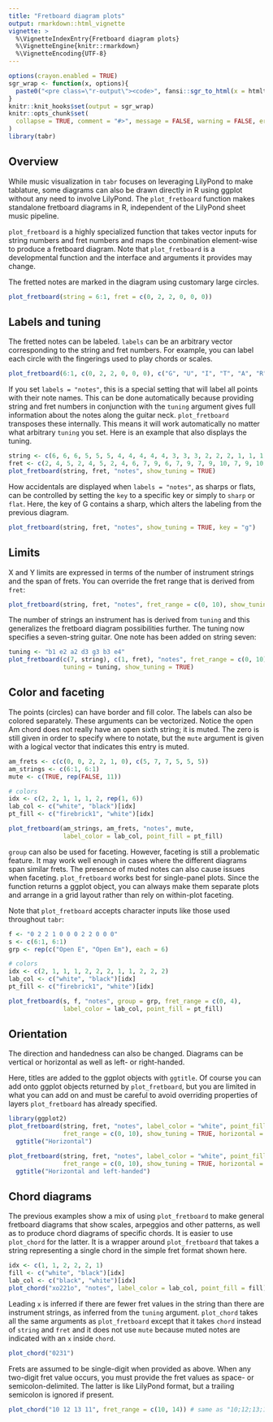 ```yaml
---
title: "Fretboard diagram plots"
output: rmarkdown::html_vignette
vignette: >
  %\VignetteIndexEntry{Fretboard diagram plots}
  %\VignetteEngine{knitr::rmarkdown}
  %\VignetteEncoding{UTF-8}
---
```


```r
options(crayon.enabled = TRUE)
sgr_wrap <- function(x, options){
  paste0("<pre class=\"r-output\"><code>", fansi::sgr_to_html(x = htmltools::htmlEscape(x)), "</code></pre>")
}
knitr::knit_hooks$set(output = sgr_wrap)
knitr::opts_chunk$set(
  collapse = TRUE, comment = "#>", message = FALSE, warning = FALSE, error = FALSE, tidy = FALSE, out.width = "100%"
)
library(tabr)
```


## Overview

While music visualization in `tabr` focuses on leveraging LilyPond to make tablature, some diagrams can also be drawn directly in R using ggplot without any need to involve LilyPond. The `plot_fretboard` function makes standalone fretboard diagrams in R, independent of the LilyPond sheet music pipeline.

`plot_fretboard` is a highly specialized function that takes vector inputs for string numbers and fret numbers and maps the combination element-wise to produce a fretboard diagram. Note that `plot_fretboard` is a developmental function and the interface and arguments it provides may change.

The fretted notes are marked in the diagram using customary large circles.

```r
plot_fretboard(string = 6:1, fret = c(0, 2, 2, 0, 0, 0))
```

## Labels and tuning

The fretted notes can be labeled. `labels` can be an arbitrary vector corresponding to the string and fret numbers. For example, you can label each circle with the fingerings used to play chords or scales.

```r
plot_fretboard(6:1, c(0, 2, 2, 0, 0, 0), c("G", "U", "I", "T", "A", "R"))
```

If you set `labels = "notes"`, this is a special setting that will label all points with their note names. This can be done automatically because providing string and fret numbers in conjunction with the `tuning` argument gives full information about the notes along the guitar neck. `plot_fretboard` transposes these internally. This means it will work automatically no matter what arbitrary `tuning` you set. Here is an example that also displays the tuning.

```r
string <- c(6, 6, 6, 5, 5, 5, 4, 4, 4, 4, 4, 3, 3, 3, 2, 2, 2, 1, 1, 1)
fret <- c(2, 4, 5, 2, 4, 5, 2, 4, 6, 7, 9, 6, 7, 9, 7, 9, 10, 7, 9, 10)
plot_fretboard(string, fret, "notes", show_tuning = TRUE)
```

How accidentals are displayed when `labels = "notes"`, as sharps or flats, can be controlled by setting the `key` to a specific key or simply to `sharp` or `flat`. Here, the key of G contains a sharp, which alters the labeling from the previous diagram. 

```r
plot_fretboard(string, fret, "notes", show_tuning = TRUE, key = "g")
```

## Limits

X and Y limits are expressed in terms of the number of instrument strings and the span of frets. You can override the fret range that is derived from `fret`:

```r
plot_fretboard(string, fret, "notes", fret_range = c(0, 10), show_tuning = TRUE)
```

The number of strings an instrument has is derived from `tuning` and this generalizes the fretboard diagram possibilities further. The tuning now specifies a seven-string guitar. One note has been added on string seven:

```r
tuning <- "b1 e2 a2 d3 g3 b3 e4"
plot_fretboard(c(7, string), c(1, fret), "notes", fret_range = c(0, 10), 
               tuning = tuning, show_tuning = TRUE)
```

## Color and faceting

The points (circles) can have border and fill color. The labels can also be colored separately. These arguments can be vectorized. Notice the open Am chord does not really have an open sixth string; it is muted. The zero is still given in order to specify where to notate, but the `mute` argument is given with a logical vector that indicates this entry is muted.

```r
am_frets <- c(c(0, 0, 2, 2, 1, 0), c(5, 7, 7, 5, 5, 5))
am_strings <- c(6:1, 6:1)
mute <- c(TRUE, rep(FALSE, 11))

# colors
idx <- c(2, 2, 1, 1, 1, 2, rep(1, 6))
lab_col <- c("white", "black")[idx]
pt_fill <- c("firebrick1", "white")[idx]

plot_fretboard(am_strings, am_frets, "notes", mute, 
               label_color = lab_col, point_fill = pt_fill)
```

`group` can also be used for faceting. However, faceting is still a problematic feature. It may work well enough in cases where the different diagrams span similar frets. The presence of muted notes can also cause issues when faceting. `plot_fretboard` works best for single-panel plots. Since the function returns a ggplot object, you can always make them separate plots and arrange in a grid layout rather than rely on within-plot faceting.

Note that `plot_fretboard` accepts character inputs like those used throughout `tabr`:

```r
f <- "0 2 2 1 0 0 0 2 2 0 0 0"
s <- c(6:1, 6:1)
grp <- rep(c("Open E", "Open Em"), each = 6)

# colors
idx <- c(2, 1, 1, 1, 2, 2, 2, 1, 1, 2, 2, 2)
lab_col <- c("white", "black")[idx]
pt_fill <- c("firebrick1", "white")[idx]

plot_fretboard(s, f, "notes", group = grp, fret_range = c(0, 4),
               label_color = lab_col, point_fill = pt_fill)
```

## Orientation

The direction and handedness can also be changed. Diagrams can be vertical or horizontal as well as left- or right-handed.

Here, titles are added to the ggplot objects with `ggtitle`. Of course you can add onto ggplot objects returned by `plot_fretboard`, but you are limited in what you can add on and must be careful to avoid overriding properties of layers `plot_fretboard` has already specified.

```r
library(ggplot2)
plot_fretboard(string, fret, "notes", label_color = "white", point_fill = "dodgerblue",
               fret_range = c(0, 10), show_tuning = TRUE, horizontal = TRUE) +
  ggtitle("Horizontal")

plot_fretboard(string, fret, "notes", label_color = "white", point_fill = "dodgerblue",
               fret_range = c(0, 10), show_tuning = TRUE, horizontal = TRUE, left_handed = TRUE) +
  ggtitle("Horizontal and left-handed")
```

## Chord diagrams

The previous examples show a mix of using `plot_fretboard` to make general fretboard diagrams that show scales, arpeggios and other patterns, as well as to produce chord diagrams of specific chords. It is easier to use `plot_chord` for the latter. It is a wrapper around `plot_fretboard` that takes a string representing a single chord in the simple fret format shown here.

```r
idx <- c(1, 1, 2, 2, 2, 1)
fill <- c("white", "black")[idx]
lab_col <- c("black", "white")[idx]
plot_chord("xo221o", "notes", label_color = lab_col, point_fill = fill)
```

Leading `x` is inferred if there are fewer fret values in the string than there are instrument strings, as inferred from the `tuning` argument. `plot_chord` takes all the same arguments as `plot_fretboard` except that it takes `chord` instead of `string` and `fret` and it does not use `mute` because muted notes are indicated with an `x` inside `chord`.

```r
plot_chord("0231")
```

Frets are assumed to be single-digit when provided as above. When any two-digit fret value occurs, you must provide the fret values as space- or semicolon-delimited. The latter is like LilyPond format, but a trailing semicolon is ignored if present.

```r
plot_chord("10 12 13 11", fret_range = c(10, 14)) # same as "10;12;13;11"
```
